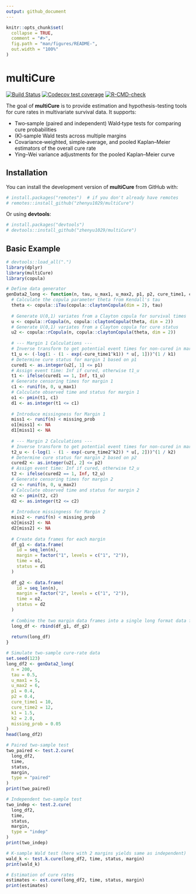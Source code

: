 ```yaml
---
output: github_document
---
```


<!-- README.md is generated from README.Rmd. Please edit that file -->

```r
knitr::opts_chunk$set(
  collapse = TRUE,
  comment = "#>",
  fig.path = "man/figures/README-",
  out.width = "100%"
)
```

# multiCure

[![Build Status](https://github.com/zhenyu1029/multiCure/workflows/R-CMD-check/badge.svg)](https://github.com/zhenyu1029/multiCure/actions)
[![Codecov test coverage](https://codecov.io/gh/zhenyu1029/multiCure/branch/main/graph/badge.svg)](https://codecov.io/gh/zhenyu1029/multiCure?branch=main)
[![R-CMD-check](https://github.com/zhenyu1029/multiCure/actions/workflows/R-CMD-check.yaml/badge.svg)](https://github.com/zhenyu1029/multiCure/actions/workflows/R-CMD-check.yaml)

The goal of **multiCure** is to provide estimation and hypothesis-testing tools 
for cure rates in multivariate survival data. It supports:

- Two‐sample (paired and independent) Wald‐type tests for comparing cure probabilities  
- \(K\)‐sample Wald tests across multiple margins  
- Covariance‐weighted, simple‐average, and pooled Kaplan–Meier estimators of the overall cure rate  
- Ying–Wei variance adjustments for the pooled Kaplan–Meier curve  

## Installation

You can install the development version of **multiCure** from GitHub with:

```r
# install.packages("remotes")  # if you don't already have remotes
# remotes::install_github("zhenyu1029/multiCure")
```

Or using **devtools**:

```r
# install.packages("devtools")
# devtools::install_github("zhenyu1029/multiCure")
```

## Basic Example

```r
# devtools::load_all(".")
library(dplyr)
library(multiCure)
library(copula)

# Define data generator
genData2_long <- function(n, tau, u_max1, u_max2, p1, p2, cure_time1, cure_time2, k1, k2, missing_prob = 0.1) {
  # Calculate the copula parameter theta from Kendall's tau
  theta <- copula::iTau(copula::claytonCopula(dim = 2), tau)
  
  # Generate U(0,1) variates from a Clayton copula for survival times
  u <- copula::rCopula(n, copula::claytonCopula(theta, dim = 2))
  # Generate U(0,1) variates from a Clayton copula for cure status
  u2 <- copula::rCopula(n, copula::claytonCopula(theta, dim = 2))
  
  # --- Margin 1 Calculations ---
  # Inverse transform to get potential event times for non-cured in margin 1
  t1_u <- (-log(1 - (1 - exp(-cure_time1^k1)) * u[, 1]))^(1 / k1)
  # Determine cure status for margin 1 based on p1
  cured1 <- as.integer(u2[, 1] <= p1)
  # Assign event time: Inf if cured, otherwise t1_u
  t1 <- ifelse(cured1 == 1, Inf, t1_u)
  # Generate censoring times for margin 1
  c1 <- runif(n, 0, u_max1)
  # Calculate observed time and status for margin 1
  o1 <- pmin(t1, c1)
  d1 <- as.integer(t1 <= c1)
  
  # Introduce missingness for Margin 1
  miss1 <- runif(n) < missing_prob
  o1[miss1] <- NA
  d1[miss1] <- NA
  
  # --- Margin 2 Calculations ---
  # Inverse transform to get potential event times for non-cured in margin 2
  t2_u <- (-log(1 - (1 - exp(-cure_time2^k2)) * u[, 2]))^(1 / k2)
  # Determine cure status for margin 2 based on p2
  cured2 <- as.integer(u2[, 2] <= p2)
  # Assign event time: Inf if cured, otherwise t2_u
  t2 <- ifelse(cured2 == 1, Inf, t2_u)
  # Generate censoring times for margin 2
  c2 <- runif(n, 0, u_max2)
  # Calculate observed time and status for margin 2
  o2 <- pmin(t2, c2)
  d2 <- as.integer(t2 <= c2)
  
  # Introduce missingness for Margin 2
  miss2 <- runif(n) < missing_prob
  o2[miss2] <- NA
  d2[miss2] <- NA
  
  # Create data frames for each margin
  df_g1 <- data.frame(
    id = seq_len(n),
    margin = factor("1", levels = c("1", "2")),
    time = o1,
    status = d1
  )
  
  df_g2 <- data.frame(
    id = seq_len(n),
    margin = factor("2", levels = c("1", "2")),
    time = o2,
    status = d2
  )
  
  # Combine the two margin data frames into a single long format data frame
  long_df <- rbind(df_g1, df_g2)
  
  return(long_df)
}

# Simulate two‐sample cure‐rate data
set.seed(123)
long_df2 <- genData2_long(
  n = 200,
  tau = 0.5,
  u_max1 = 5,
  u_max2 = 6,
  p1 = 0.4,
  p2 = 0.4,
  cure_time1 = 10,
  cure_time2 = 12,
  k1 = 1.5,
  k2 = 2.0,
  missing_prob = 0.05
)
head(long_df2)

# Paired two‐sample test
two_paired <- test.2.cure(
  long_df2,
  time,
  status,
  margin,
  type = "paired"
)
print(two_paired)

# Independent two‐sample test
two_indep <- test.2.cure(
  long_df2,
  time,
  status,
  margin,
  type = "indep"
)
print(two_indep)

# K‐sample Wald test (here with 2 margins yields same as independent)
wald_k <- test.k.cure(long_df2, time, status, margin)
print(wald_k)

# Estimation of cure rates
estimates <- est.cure(long_df2, time, status, margin)
print(estimates)
```


